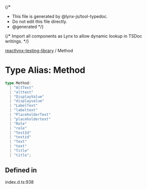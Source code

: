 {/*
* This file is generated by @lynx-js/tool-typedoc.
* Do not edit this file directly.
* @generated
*/}

{/* Import all components as Lynx to allow dynamic lookup in TSDoc writings. */}


[reactlynx-testing-library](/api/reactlynx-testing-library/index.mdx) / Method

# Type Alias: Method

```ts
type Method: 
  | "AltText"
  | "alttext"
  | "DisplayValue"
  | "displayvalue"
  | "LabelText"
  | "labeltext"
  | "PlaceholderText"
  | "placeholdertext"
  | "Role"
  | "role"
  | "TestId"
  | "testid"
  | "Text"
  | "text"
  | "Title"
  | "title";
```

## Defined in

index.d.ts:938
